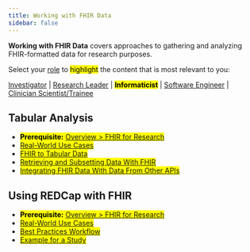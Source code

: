 ```yaml
---
title: Working with FHIR Data
sidebar: false
---
```


**Working with FHIR Data** covers approaches to gathering and analyzing FHIR-formatted data for research purposes.

Select your [role](/roles.html) to <mark>highlight</mark> the content that is most relevant to you:

<a href="#">Investigator</a> |
<a href="#">Research Leader</a> |
<a href="#" style="font-weight: bold; text-decoration: none;"><mark>Informaticist</mark></a> |
<a href="#">Software Engineer</a> |
<a href="#">Clinician Scientist/Trainee</a>

## Tabular Analysis

-   <mark>**Prerequisite:** [Overview \> FHIR for Research](/modules/10-intro--intro-part-1-what-is-fhir/)</mark>
-   <mark>[Real-World Use Cases](/modules/40-fhir-data-tabular--real-world-use-cases/index.html)</mark>
-   <mark>[FHIR to Tabular Data](/modules/40-fhir-data-tabular--from-fhir/index.html)</mark>
-   <mark>[Retrieving and Subsetting Data With FHIR](/modules/40-fhir-data-tabular--retrieving-and-subsetting/index.html)</mark>
-   <mark>[Integrating FHIR Data With Data From Other APIs](/modules/40-fhir-data-tabular--api-integration/index.html)</mark>

## Using REDCap with FHIR

-   <mark>**Prerequisite:** [Overview \> FHIR for Research](/modules/10-intro--intro-part-1-what-is-fhir/)</mark>
-   <mark>[Real-World Use Cases](/modules/50-fhir-data-redcap--real-world-use-cases/index.html)</mark>
-   <mark>[Best Practices Workflow](/modules/50-fhir-data-redcap--best-practices-workflow/index.html)</mark>
-   <mark>[Example for a Study](/modules/50-fhir-data-redcap--example-study/index.html)</mark>